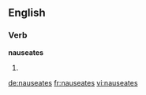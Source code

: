 ==English==

===Verb===
'''nauseates'''

# {{third-person singular of|nauseate}}

[[de:nauseates]]
[[fr:nauseates]]
[[vi:nauseates]]